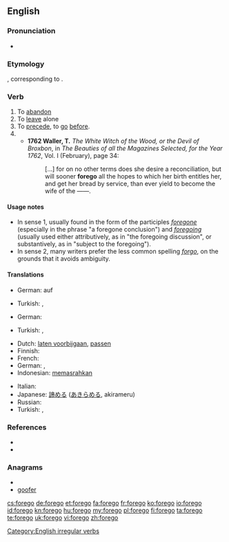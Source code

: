 ==English==

===Pronunciation===
* {{a|UK}} {{IPA|/fɔːˈɡəʊ/}}

===Etymology===
{{etyl|ang}} {{term|foregan|foregān}}, corresponding to {{prefix|fore|go}}.

===Verb===
{{en-verb|foregoes|foregoing|forewent|foregone}}

# To [[abandon]]
# To [[leave]] alone
# To [[precede]], to [[go]] [[before]].
# {{alternative spelling of|[[forgo]]}}
#* '''1762 Waller, T.''' ''The White Witch of the Wood, or the Devil of Broxbon'', in ''The Beauties of all the Magazines Selected, for the Year 1762'', Vol. I (February), page 34:
#*: [&hellip;] for on no other terms does she desire a reconciliation, but will sooner '''forego''' all the hopes to which her birth entitles her, and get her bread by service, than ever yield to become the wife of the ——.

====Usage notes====
* In sense 1, usually found in the form of the participles ''[[foregone]]'' (especially in the phrase "a foregone conclusion") and ''[[foregoing]]'' (usually used either attributively, as in "the foregoing discussion", or substantively, as in "subject to the foregoing").
* In sense 2, many writers prefer the less common spelling ''[[forgo]]'', on the grounds that it avoids ambiguity.

====Translations====
{{trans-top|to abandon}}
* German: {{t|de|verzichten}} auf
{{trans-mid}}
* Turkish: {{t|tr|bırakmak}}, {{t|tr|vazgeçmek}}
{{trans-bottom}}

{{trans-top|to leave alone}}
* German: {{t|de|alleine}} {{t|de|lassen}}
{{trans-mid}}
* Turkish: {{t|tr|yoksun bırakmak}}, {{t|tr|mahrum bırakmak}}
{{trans-bottom}}

{{trans-top|to precede}}
* Dutch: [[laten voorbijgaan]], [[passen]]
* Finnish: {{t+|fi|edeltää}}
* French: {{t+|fr|précéder}}
* German: {{t|de|vorangehen}}, {{t|de|vorhergehen}}
* Indonesian: [[pasrah|memasrahkan]]
{{trans-mid}}
* Italian: {{t+|it|precedere}}
* Japanese: [[諦める]] ([[あきらめる]], akirameru)
* Russian: {{t|ru|предшествовать|sc=Cyrl|tr=pr'edšéstvovat'}} {{impf}}
* Turkish: {{t|tr|önce gelmek}}, {{t|tr|önce gitmek}}
{{trans-bottom}}

===References===
* {{R:Century 1911}}
* {{R:Webster 1913}}

===Anagrams===
* {{alphagram|efgoor}}
* [[goofer#English|goofer]]

[[Category:English irregular verbs]]

[[cs:forego]]
[[de:forego]]
[[et:forego]]
[[fa:forego]]
[[fr:forego]]
[[ko:forego]]
[[io:forego]]
[[id:forego]]
[[kn:forego]]
[[hu:forego]]
[[my:forego]]
[[pl:forego]]
[[fi:forego]]
[[ta:forego]]
[[te:forego]]
[[uk:forego]]
[[vi:forego]]
[[zh:forego]]